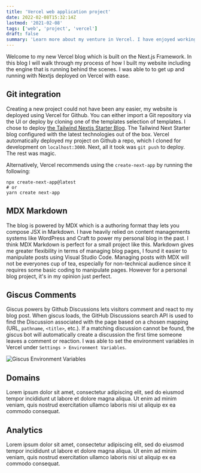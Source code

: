 ```yaml
---
title: 'Vercel web application project'
date: 2022-02-08T15:32:14Z
lastmod: '2021-02-08'
tags: ['web', 'project', 'vercel']
draft: false
summary: 'Learn more about my venture in Vercel. I have enjoyed working with the platform and developing this site'
---
```


Welcome to my new Vercel blog which is built on the Next.js Framework. In this blog I will walk through my process of how I built my website including the engine that is running behind the scenes. I was able to to get up and running with Nextjs deployed on Vercel with ease.

## Git integration

Creating a new project could not have been any easier, my website is deployed using Vercel for Github.  You can either import a Git repository via the UI or deploy by cloning one of the templates selection of templates. I chose to deploy [the Tailwind Nextjs Starter Blog](https://tailwind-nextjs-starter-blog.vercel.app/blog/introducing-tailwind-nextjs-starter-blog). The Tailwind Next Starter blog configured with the latest technologies out of the box. Vercel automatically deployed my project on Github a repo, which I cloned for development on `localhost:3000`. Next, all it took was `git push` to deploy. The rest was magic.

Alternatively, Vercel recommends using the `create-next-app` by running the following:

```
npx create-next-app@latest
# or
yarn create next-app
```

## MDX Markdown

The blog is powered by MDX which is a authoring format thay lets you compose JSX in Markdown. I have heavily relied on content managements systems like WordPress and Craft to power my personal blog in the past. I think MDX Markdown is perfect for a small project like this. Markdown gives me greater flexibility in terms of managing blog pages, I found it easier to manipulate posts using Visual Studio Code. Managing posts with MDX will not be everyones cup of tea, especially for non-technical audience since it requires some basic coding to manipulate pages. However for a personal blog project, it's in my opinion just perfect.

## Giscus Comments

Giscus powers by Github Discussions lets visitors comment and react to my blog post. When giscus loads, the GitHub Discussions search API is used to find the Discussion associated with the page based on a chosen mapping (URL, `pathname`, `<title>`, etc.). If a matching discussion cannot be found, the giscus bot will automatically create a discussion the first time someone leaves a comment or reaction. I was able to set the environment variables in Vercel under `Settings > Environment Variables`. 

![Giscus Environment Variables](/static/images/environment.png)


## Domains

Lorem ipsum dolor sit amet, consectetur adipiscing elit, sed do eiusmod tempor incididunt ut labore et dolore magna aliqua. Ut enim ad minim veniam, quis nostrud exercitation ullamco laboris nisi ut aliquip ex ea commodo consequat.

## Analytics

Lorem ipsum dolor sit amet, consectetur adipiscing elit, sed do eiusmod tempor incididunt ut labore et dolore magna aliqua. Ut enim ad minim veniam, quis nostrud exercitation ullamco laboris nisi ut aliquip ex ea commodo consequat.



